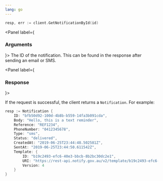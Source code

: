 ```yaml
---
lang: go
---
```

```go
resp, err := client.GetNotificationById(id)
```

<Panel label={<H3 appearAs={H5}>Arguments</H3>}>
  <Parameters>
    <Parameter required name="id" kind="String">
      The ID of the notification. This can be found in the response after sending an email or SMS.
    </Parameter>
  </Parameters>
</Panel>

<Panel label={<H3 appearAs={H5}>Response</H3>}>

If the request is successful, the client returns a `Notification`. For example:

```go
resp := Notification {
	ID: "bfb50d92-100d-4b8b-b559-14fa3b091cda",
	Body: "Hello, this is a text reminder",
	Reference: "REF1234",
	PhoneNumber: "0412345678",
	Type: "sms",
	Status: "delivered",
	CreatedAt: "2019-06-25T23:44:48.502581Z",
	SentAt: "2019-06-25T23:44:50.611542Z",
	Template: {
		ID: "b19c2493-efc6-40e3-bbcb-8b2bc30dc2e1",
		URI: "https://rest-api.notify.gov.au/v2/template/b19c2493-efc6-40e3-bbcb-8b2bc30dc2e1/version/4",
		Version: 4
	}
}
```
</Panel>
